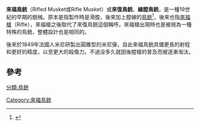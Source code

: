 {{expand|time=2014-08-05T16:54:18+00:00}}
{{NoteTA
|G1=Military
|G2=Firearms
|G3=長度單位
}}
'''來福鳥銃'''（Rifled Musket或Rifle Musket）或'''來復鳥銃'''、'''線膛鳥銃'''，是一種19世紀的早期的銃械。原本是指製作時是滑膛，後來加上膛線的[[鳥銃|鳥銃]]<ref>{{Cite web |url=http://www.militaryfactory.com/smallarms/firearm-types-defined.asp |title=Firearm Types Defined |access-date=2014-08-05 |archive-date=2021-02-25 |archive-url=https://web.archive.org/web/20210225050820/https://www.militaryfactory.com/smallarms/firearm-types-defined.asp }}</ref>，後來也指[[來福槍|來福槍]]（Rifle），來福槍之後取代了來復鳥銃這個稱呼。來福槍出現時也是被視為一種特殊的鳥銃，整體設計也是相同的。
 
後來於1849年法國人米尼研製出圓錐型的米尼彈，自此來福鳥銃具備更長的射程和更好的精度，以至更大的殺傷力。不過没多久就因後膛槍的普及而被逐漸淘汰。

==參考==
{{reflist}}


[[分類:鳥銃|分類:鳥銃]]
[[Category:來福鳥銃|Category:來福鳥銃]]